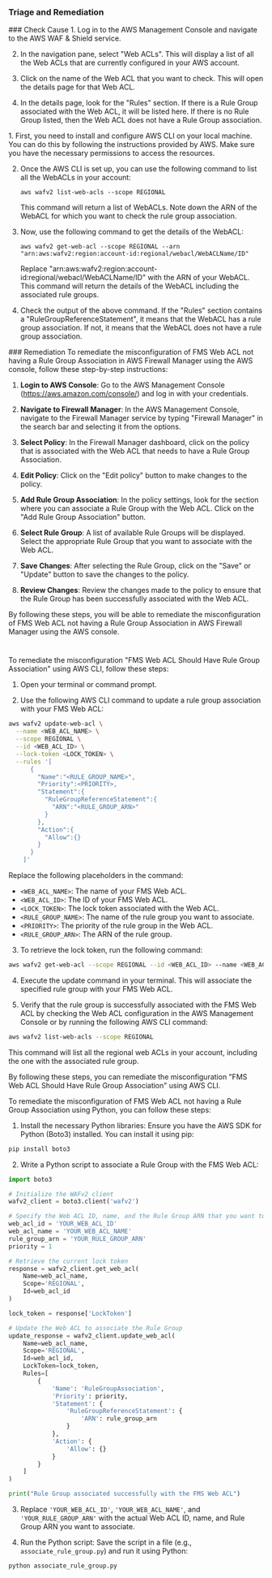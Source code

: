 ### Triage and Remediation

<Tabs>

<Tab title='Cause'>
### Check Cause
<AccordionGroup>
<Accordion title='Using Console' defaultOpen='true'>
1. Log in to the AWS Management Console and navigate to the AWS WAF & Shield service.

2. In the navigation pane, select "Web ACLs". This will display a list of all the Web ACLs that are currently configured in your AWS account.

3. Click on the name of the Web ACL that you want to check. This will open the details page for that Web ACL.

4. In the details page, look for the "Rules" section. If there is a Rule Group associated with the Web ACL, it will be listed here. If there is no Rule Group listed, then the Web ACL does not have a Rule Group association.
</Accordion>

<Accordion title='Using CLI'>
1. First, you need to install and configure AWS CLI on your local machine. You can do this by following the instructions provided by AWS. Make sure you have the necessary permissions to access the resources.

2. Once the AWS CLI is set up, you can use the following command to list all the WebACLs in your account:

   ```
   aws wafv2 list-web-acls --scope REGIONAL
   ```

   This command will return a list of WebACLs. Note down the ARN of the WebACL for which you want to check the rule group association.

3. Now, use the following command to get the details of the WebACL:

   ```
   aws wafv2 get-web-acl --scope REGIONAL --arn "arn:aws:wafv2:region:account-id:regional/webacl/WebACLName/ID"
   ```

   Replace "arn:aws:wafv2:region:account-id:regional/webacl/WebACLName/ID" with the ARN of your WebACL. This command will return the details of the WebACL including the associated rule groups.

4. Check the output of the above command. If the "Rules" section contains a "RuleGroupReferenceStatement", it means that the WebACL has a rule group association. If not, it means that the WebACL does not have a rule group association.
</Accordion>

</AccordionGroup>
</Tab>
<Tab title='Remediation'>
### Remediation

<AccordionGroup>
<Accordion title='Using Console' defaultOpen='true'>
To remediate the misconfiguration of FMS Web ACL not having a Rule Group Association in AWS Firewall Manager using the AWS console, follow these step-by-step instructions:

1. **Login to AWS Console**: Go to the AWS Management Console (https://aws.amazon.com/console/) and log in with your credentials.

2. **Navigate to Firewall Manager**: In the AWS Management Console, navigate to the Firewall Manager service by typing "Firewall Manager" in the search bar and selecting it from the options.

3. **Select Policy**: In the Firewall Manager dashboard, click on the policy that is associated with the Web ACL that needs to have a Rule Group Association.

4. **Edit Policy**: Click on the "Edit policy" button to make changes to the policy.

5. **Add Rule Group Association**: In the policy settings, look for the section where you can associate a Rule Group with the Web ACL. Click on the "Add Rule Group Association" button.

6. **Select Rule Group**: A list of available Rule Groups will be displayed. Select the appropriate Rule Group that you want to associate with the Web ACL.

7. **Save Changes**: After selecting the Rule Group, click on the "Save" or "Update" button to save the changes to the policy.

8. **Review Changes**: Review the changes made to the policy to ensure that the Rule Group has been successfully associated with the Web ACL.

By following these steps, you will be able to remediate the misconfiguration of FMS Web ACL not having a Rule Group Association in AWS Firewall Manager using the AWS console.

#

</Accordion>

<Accordion title='Using CLI'>
To remediate the misconfiguration "FMS Web ACL Should Have Rule Group Association" using AWS CLI, follow these steps:

1. Open your terminal or command prompt.

2. Use the following AWS CLI command to update a rule group association with your FMS Web ACL:

```bash
aws wafv2 update-web-acl \
  --name <WEB_ACL_NAME> \
  --scope REGIONAL \
  --id <WEB_ACL_ID> \
  --lock-token <LOCK_TOKEN> \
  --rules '[
      {
        "Name":"<RULE_GROUP_NAME>",
        "Priority":<PRIORITY>,
        "Statement":{
          "RuleGroupReferenceStatement":{
            "ARN":"<RULE_GROUP_ARN>"
          }
        },
        "Action":{
          "Allow":{}
        }
      }
    ]'
```

Replace the following placeholders in the command:

- `<WEB_ACL_NAME>`: The name of your FMS Web ACL.
- `<WEB_ACL_ID>`: The ID of your FMS Web ACL.
- `<LOCK_TOKEN>`: The lock token associated with the Web ACL.
- `<RULE_GROUP_NAME>`: The name of the rule group you want to associate.
- `<PRIORITY>`: The priority of the rule group in the Web ACL.
- `<RULE_GROUP_ARN>`: The ARN of the rule group.

3. To retrieve the lock token, run the following command:

```bash
aws wafv2 get-web-acl --scope REGIONAL --id <WEB_ACL_ID> --name <WEB_ACL_NAME>
```

4. Execute the update command in your terminal. This will associate the specified rule group with your FMS Web ACL.

5. Verify that the rule group is successfully associated with the FMS Web ACL by checking the Web ACL configuration in the AWS Management Console or by running the following AWS CLI command:

```bash
aws wafv2 list-web-acls --scope REGIONAL
```

This command will list all the regional web ACLs in your account, including the one with the associated rule group.

By following these steps, you can remediate the misconfiguration "FMS Web ACL Should Have Rule Group Association" using AWS CLI.

</Accordion>

<Accordion title='Using Python'>
To remediate the misconfiguration of FMS Web ACL not having a Rule Group Association using Python, you can follow these steps:

1. Install the necessary Python libraries:
   Ensure you have the AWS SDK for Python (Boto3) installed. You can install it using pip:

```bash
pip install boto3
```

2. Write a Python script to associate a Rule Group with the FMS Web ACL:

```python
import boto3

# Initialize the WAFv2 client
wafv2_client = boto3.client('wafv2')

# Specify the Web ACL ID, name, and the Rule Group ARN that you want to associate
web_acl_id = 'YOUR_WEB_ACL_ID'
web_acl_name = 'YOUR_WEB_ACL_NAME'
rule_group_arn = 'YOUR_RULE_GROUP_ARN'
priority = 1

# Retrieve the current lock token
response = wafv2_client.get_web_acl(
    Name=web_acl_name,
    Scope='REGIONAL',
    Id=web_acl_id
)

lock_token = response['LockToken']

# Update the Web ACL to associate the Rule Group
update_response = wafv2_client.update_web_acl(
    Name=web_acl_name,
    Scope='REGIONAL',
    Id=web_acl_id,
    LockToken=lock_token,
    Rules=[
        {
            'Name': 'RuleGroupAssociation',
            'Priority': priority,
            'Statement': {
                'RuleGroupReferenceStatement': {
                    'ARN': rule_group_arn
                }
            },
            'Action': {
                'Allow': {}
            }
        }
    ]
)

print("Rule Group associated successfully with the FMS Web ACL")
```

3. Replace `'YOUR_WEB_ACL_ID'`, `'YOUR_WEB_ACL_NAME'`, and `'YOUR_RULE_GROUP_ARN'` with the actual Web ACL ID, name, and Rule Group ARN you want to associate.

4. Run the Python script: Save the script in a file (e.g., `associate_rule_group.py`) and run it using Python:

```bash
python associate_rule_group.py
```

</Accordion>
</AccordionGroup>
</Tab>
</Tabs>
